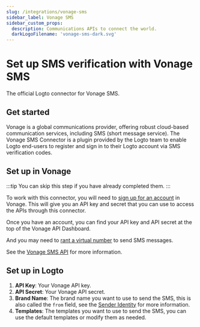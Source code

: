 ```yaml
---
slug: /integrations/vonage-sms
sidebar_label: Vonage SMS
sidebar_custom_props:
  description: Communications APIs to connect the world.
  darkLogoFilename: 'vonage-sms-dark.svg'
---
```



# Set up SMS verification with Vonage SMS

The official Logto connector for Vonage SMS.

<GuideTip />

## Get started

Vonage is a global communications provider, offering robust cloud-based communication services, including SMS (short message service). The Vonage SMS Connector is a plugin provided by the Logto team to enable Logto end-users to register and sign in to their Logto account via SMS verification codes.

## Set up in Vonage

:::tip
You can skip this step if you have already completed them.
:::

To work with this connector, you will need to [sign up for an account](https://developer.vonage.com/en/account/guides/dashboard-management#create-and-configure-a-vonage-account) in Vonage. This will give you an API key and secret that you can use to access the APIs through this connector.

Once you have an account, you can find your API key and API secret at the top of the Vonage API Dashboard.

And you may need to [rant a virtual number](https://developer.vonage.com/en/numbers/guides/number-management#rent-a-virtual-number) to send SMS messages.

See the [Vonage SMS API](https://developer.vonage.com/en/messaging/sms/overview) for more information.

## Set up in Logto

1. **API Key**: Your Vonage API key.
2. **API Secret**: Your Vonage API secret.
3. **Brand Name**: The brand name you want to use to send the SMS, this is also called the `from` field, see the [Sender Identity](https://developer.vonage.com/en/messaging/sms/guides/custom-sender-id) for more information.
4. **Templates**: The templates you want to use to send the SMS, you can use the default templates or modify them as needed.
